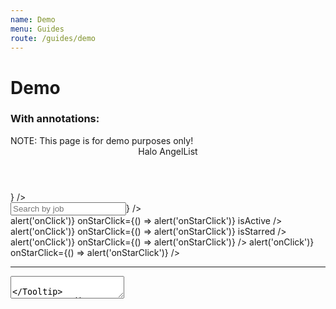 ```yaml
---
name: Demo
menu: Guides
route: /guides/demo
---
```



# Demo

### With annotations:

<Playground>
  <Tooltip content="Banner (variant='warning')">
    <Banner variant="warning">
      NOTE: This page is for demo purposes only!
    </Banner>
  </Tooltip>
  <Tooltip content="Bracket (isolate='last-child')">
    <Bracket className="bg-gray-300 px-6" isolate="last-child">
      <Tooltip content="Header (h3)" placement="right">
        <Header className="mt-4" h3>
          Halo AngelList
        </Header>
      </Tooltip>
      <Tag label="Source" />
      <div className="relative">
        <Tag label="Applicants" />
        <Badge color="red" count="2" tooltip="Badge" />
      </div>
      <Tag label="Track" />
      <Tag label="Jobs" />
      <Tag label="Company Profile" />
      <Tooltip content="Avatar" placement="left">
        <Avatar
          imageUrl="https://avatars.githubusercontent.com/u/56262247"
          size="md"
          badge={<Badge position="bottom" tooltip="Badge" label="✌︎" />}
        />
      </Tooltip>
    </Bracket>
  </Tooltip>
  <div className="flex flex-row">
    <div className="flex w-80 flex-col gap-6 border-r p-4">
      <Tooltip content="InterfaceHeader (section)" placement="right">
        <InterfaceHeader
          title="Applicants"
          byline="View all applicants by job listing."
          section
        />
      </Tooltip>
      <Tooltip content="Input (with SearchIcon)" placement="right">
        <Input
          type="text"
          name="foo"
          placeholder="Search by job"
          maxLength={100}
          icon={<SearchIcon />}
        />
      </Tooltip>
      <Tooltip content="SidebarCell" placement="right">
        <div className="max-w-xs bg-blue-100">
          <SidebarCell
            title="Account Executive"
            byline="California, Utah, Colorado, Remote"
            header="Last edit: 7 days ago"
            onClick={() => alert('onClick')}
            onStarClick={() => alert('onStarClick')}
            isActive
          />
          <SidebarCell
            title="Head of Product"
            byline="Europe, United States, Remote"
            header="Last edit: 1 month ago"
            onClick={() => alert('onClick')}
            onStarClick={() => alert('onStarClick')}
            isStarred
          />
          <SidebarCell
            title="Strategic Project Manager"
            byline="United States, Remote"
            header="Last edit: 2 days ago"
            onClick={() => alert('onClick')}
            onStarClick={() => alert('onStarClick')}
          />
          <SidebarCell
            title="Super Long Copywriter Head of Overflow"
            byline="United States, Remote"
            header="Last edit: 1 year ago"
            onClick={() => alert('onClick')}
            onStarClick={() => alert('onStarClick')}
          />
        </div>
      </Tooltip>
      <hr />
      <Tooltip content="Label">
        <Label
          title="Settings"
          byline="Update your recruit settings here"
          containsFieldGroup
        >
          <div className="flex flex-col gap-4 px-1">
            <Tooltip content="Radio" placement="right">
              <Radio label="Allow new applicants" checked />
            </Tooltip>
            <Tooltip content="Checkbox" placement="right">
              <Checkbox label="Disable all jobs" />
            </Tooltip>
            <Tooltip content="Textarea" placement="right">
              <Textarea
                name="team-notes"
                placeholder="Save any notes for your recruiting team here."
                rows={2}
                cols={25}
              />
            </Tooltip>
          </div>
        </Label>
      </Tooltip>
      <hr />
      <Tooltip content="Paragraph" placement="right">
        <Paragraph contrast="AA">
          This is a simple demo page that has been implemented entirely from
          components that are available in the current Halo release. Hovering
          over anything on this page will tell you the name of the component it
          was constructed using.
        </Paragraph>
      </Tooltip>
    </div>
    <div className="flex w-full flex-col gap-2 p-4">
      <Tooltip content="Bracket">
        <Bracket>
          <Tooltip content="Header (h4)" placement="right">
            <Header className="pt-4" h4>
              Senior Software Engineer
            </Header>
          </Tooltip>
          <Tooltip content="Button (variant='gray')" placement="left">
            <Button variant="gray">View Job</Button>
          </Tooltip>
        </Bracket>
      </Tooltip>
      <hr />
      <Tooltip content="Bracket (isolate='first-child')">
        <Bracket className="pb-4" isolate="first-child">
          <p>List of applicants</p>
          <p>Sort by</p>
          <Tooltip content="Select">
            <Select
              value="best-match"
              options={[
                { label: 'Best Match', value: 'best-match' },
                { label: 'New Match', value: 'new-match' },
              ]}
            />
          </Tooltip>
        </Bracket>
      </Tooltip>
      <Tooltip content="Panel">
        <Panel>
          <Tooltip content="AvatarLockup" placement="left">
            <AvatarLockup
              size="lg"
              imageUrl="https://avatars.githubusercontent.com/u/56262247"
            >
              <div>
                <p className="font-bold">Vishal Jeet</p>
                <p className="text-sm font-normal">
                  10 years of exp · New York City · Remote Only
                </p>
                <p className="text-dark-aa text-xs">
                  May require a US work visa
                </p>
              </div>
            </AvatarLockup>
          </Tooltip>
          <hr />
          <Bracket>
            <p>Skills</p>
            <Tooltip content="Tag">
              <Tag color="gray" shape="pill" label="Java" size="xs" />
            </Tooltip>
            <Tooltip content="Tag">
              <Tag color="gray" shape="pill" label="Ruby" size="xs" />
            </Tooltip>
            <Tooltip content="Tag">
              <Tag color="gray" shape="pill" label="Python" size="xs" />
            </Tooltip>
            <Tooltip content="Tag">
              <Tag color="gray" shape="pill" label="C++" size="xs" />
            </Tooltip>
            <Tooltip content="Tag">
              <Tag color="gray" shape="pill" label="React" size="xs" />
            </Tooltip>
          </Bracket>
          <hr />
          <Tooltip content="AttributeList">
            <AttributeList size="xs">
              <Tooltip content="Attribute" placement="left">
                <Attribute name="Desired Role" value="Software Engineer" />
              </Tooltip>
              <Tooltip content="Attribute" placement="left">
                <Attribute name="Desired Salary" value="$100,000" />
              </Tooltip>
            </AttributeList>
          </Tooltip>
          <hr />
          <Tooltip content="Bracket">
            <Bracket>
              <Tooltip content="Button (variant='primary')" placement="right">
                <Button>Accept</Button>
              </Tooltip>
              <Tooltip content="Button (variant='error')" placement="left">
                <Button variant="error">Reject</Button>
              </Tooltip>
            </Bracket>
          </Tooltip>
        </Panel>
      </Tooltip>
      <Tooltip content="Panel">
        <Panel>
          <Tooltip content="AvatarLockup" placement="left">
            <AvatarLockup
              size="lg"
              imageUrl="https://avatars.githubusercontent.com/u/194885"
            >
              <div>
                <p className="font-bold">Drew Lustro</p>
                <p className="text-sm font-normal">
                  15 years of exp · Los Angeles{' '}
                </p>
                <p className="text-dark-aa text-xs">
                  Does not require a US work visa
                </p>
              </div>
            </AvatarLockup>
          </Tooltip>
          <hr />
          <Bracket>
            <p>Skills</p>
            <Tooltip content="Tag">
              <Tag color="gray" shape="pill" label="Java" size="xs" />
            </Tooltip>
            <Tooltip content="Tag">
              <Tag color="gray" shape="pill" label="Ruby" size="xs" />
            </Tooltip>
            <Tooltip content="Tag">
              <Tag color="gray" shape="pill" label="Python" size="xs" />
            </Tooltip>
            <Tooltip content="Tag">
              <Tag color="gray" shape="pill" label="C++" size="xs" />
            </Tooltip>
            <Tooltip content="Tag">
              <Tag color="gray" shape="pill" label="React" size="xs" />
            </Tooltip>
          </Bracket>
          <hr />
          <Tooltip content="AttributeList">
            <AttributeList size="xs">
              <Tooltip content="Attribute" placement="left">
                <Attribute name="Desired Role" value="Software Engineer" />
              </Tooltip>
              <Tooltip content="Attribute" placement="left">
                <Attribute name="Desired Salary" value="$100,000" />
              </Tooltip>
            </AttributeList>
          </Tooltip>
          <hr />
          <Tooltip content="Bracket">
            <Bracket>
              <Tooltip content="Button (variant='primary')" placement="right">
                <Button>Accept</Button>
              </Tooltip>
              <Tooltip content="Button (variant='error')" placement="left">
                <Button variant="error">Reject</Button>
              </Tooltip>
            </Bracket>
          </Tooltip>
        </Panel>
      </Tooltip>
    </div>
  </div>
</Playground>

<hr />

### Without annotations:

<Playground>
  <Banner variant="warning">NOTE: This page is for demo purposes only!</Banner>
  <Bracket className="bg-gray-300 px-6" isolate="last-child">
    <Header className="mt-4" h3>
      Halo AngelList
    </Header>
    <Tag label="Source" />
    <div className="relative">
      <Tag label="Applicants" />
      <Badge color="red" count="2" />
    </div>
    <Tag label="Track" />
    <Tag label="Jobs" />
    <Tag label="Company Profile" />
    <Avatar
      imageUrl="https://avatars.githubusercontent.com/u/56262247"
      size="md"
      badge={<Badge position="bottom" tooltip="Badge" label="✌︎" />}
    />
  </Bracket>
  <div className="flex flex-row">
    <div className="flex w-80 flex-col gap-6 border-r p-4">
      <InterfaceHeader
        title="Applicants"
        byline="View all applicants by job listing."
        section
      />
      <Input
        type="text"
        name="foo"
        placeholder="Search by job"
        maxLength={100}
        icon={<SearchIcon />}
      />
      <div className="max-w-xs bg-blue-100">
        <SidebarCell
          title="Account Executive"
          byline="California, Utah, Colorado, Remote"
          header="Last edit: 7 days ago"
          onClick={() => alert('onClick')}
          onStarClick={() => alert('onStarClick')}
          isActive
        />
        <SidebarCell
          title="Head of Product"
          byline="Europe, United States, Remote"
          header="Last edit: 1 month ago"
          onClick={() => alert('onClick')}
          onStarClick={() => alert('onStarClick')}
          isStarred
        />
        <SidebarCell
          title="Strategic Project Manager"
          byline="United States, Remote"
          header="Last edit: 2 days ago"
          onClick={() => alert('onClick')}
          onStarClick={() => alert('onStarClick')}
        />
        <SidebarCell
          title="Super Long Copywriter Head of Overflow"
          byline="United States, Remote"
          header="Last edit: 1 year ago"
          onClick={() => alert('onClick')}
          onStarClick={() => alert('onStarClick')}
        />
      </div>
      <hr />
      <Label
        title="Settings"
        byline="Update your recruit settings here"
        containsFieldGroup
      >
        <div className="flex flex-col gap-4 px-1">
          <Radio label="Allow new applicants" checked />
          <Checkbox label="Disable all jobs" />
          <Textarea
            name="team-notes"
            placeholder="Save any notes for your recruiting team here."
            rows={2}
            cols={25}
          />
        </div>
      </Label>
      <hr />
      <Paragraph contrast="AA">
        This is a simple demo page that has been implemented entirely from
        components that are available in the current Halo release. Hovering over
        anything on this page will tell you the name of the component it was
        constructed using.
      </Paragraph>
    </div>
    <div className="flex w-full flex-col gap-2 p-4">
      <Bracket>
        <Header className="pt-4" h4>
          Senior Software Engineer
        </Header>
        <Button variant="gray">View Job</Button>
      </Bracket>
      <hr />
      <Bracket className="pb-4" isolate="first-child">
        <p>List of applicants</p>
        <p>Sort by</p>
        <Select
          value="best-match"
          options={[
            { label: 'Best Match', value: 'best-match' },
            { label: 'New Match', value: 'new-match' },
          ]}
        />
      </Bracket>
      <Panel>
        <AvatarLockup
          size="lg"
          imageUrl="https://avatars.githubusercontent.com/u/56262247"
        >
          <div>
            <p className="font-bold">Vishal Jeet</p>
            <p className="text-sm font-normal">
              10 years of exp · New York City · Remote Only
            </p>
            <p className="text-dark-aa text-xs">May require a US work visa</p>
          </div>
        </AvatarLockup>
        <hr />
        <Bracket>
          <p>Skills</p>
          <Tag color="gray" shape="pill" label="Java" size="xs" />
          <Tag color="gray" shape="pill" label="Ruby" size="xs" />
          <Tag color="gray" shape="pill" label="Python" size="xs" />
          <Tag color="gray" shape="pill" label="C++" size="xs" />
          <Tag color="gray" shape="pill" label="React" size="xs" />
        </Bracket>
        <hr />
        <AttributeList size="xs">
          <Attribute name="Desired Role" value="Software Engineer" />
          <Attribute name="Desired Salary" value="$100,000" />
        </AttributeList>
        <hr />
        <Bracket>
          <Button>Accept</Button>
          <Button variant="error">Reject</Button>
        </Bracket>
      </Panel>
      <Panel>
        <AvatarLockup
          size="lg"
          imageUrl="https://avatars.githubusercontent.com/u/194885"
        >
          <div>
            <p className="font-bold">Drew Lustro</p>
            <p className="text-sm font-normal">
              15 years of exp · Los Angeles{' '}
            </p>
            <p className="text-dark-aa text-xs">
              Does not require a US work visa
            </p>
          </div>
        </AvatarLockup>
        <hr />
        <Bracket>
          <p>Skills</p>
          <Tag color="gray" shape="pill" label="Java" size="xs" />
          <Tag color="gray" shape="pill" label="Ruby" size="xs" />
          <Tag color="gray" shape="pill" label="Python" size="xs" />
          <Tag color="gray" shape="pill" label="C++" size="xs" />
          <Tag color="gray" shape="pill" label="React" size="xs" />
        </Bracket>
        <hr />
        <AttributeList size="xs">
          <Attribute name="Desired Role" value="Software Engineer" />
          <Attribute name="Desired Salary" value="$100,000" />
        </AttributeList>
        <hr />
        <Bracket>
          <Button>Accept</Button>
          <Button variant="error">Reject</Button>
        </Bracket>
      </Panel>
    </div>
  </div>
</Playground>
